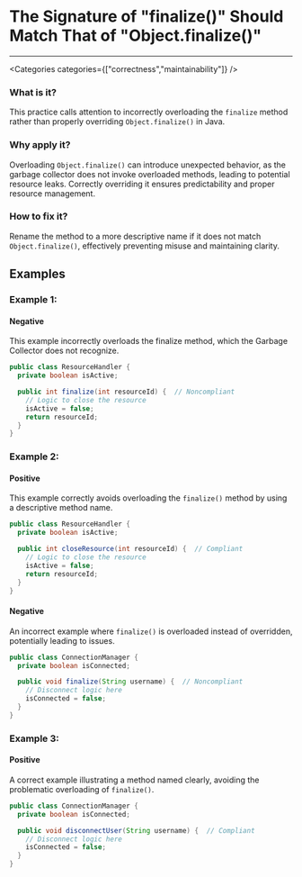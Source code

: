 

# The Signature of "finalize()" Should Match That of "Object.finalize()"

<Severity severity={SeverityLevels.HIGH} />

---

<Categories categories={["correctness","maintainability"]} />

### What is it?
This practice calls attention to incorrectly overloading the `finalize` method rather than properly overriding `Object.finalize()` in Java.

### Why apply it?
Overloading `Object.finalize()` can introduce unexpected behavior, as the garbage collector does not invoke overloaded methods, leading to potential resource leaks. Correctly overriding it ensures predictability and proper resource management.

### How to fix it?
Rename the method to a more descriptive name if it does not match `Object.finalize()`, effectively preventing misuse and maintaining clarity.

## Examples

### Example 1:

<!-- #example -->

#### Negative

<!-- #example_negative_description -->
This example incorrectly overloads the finalize method, which the Garbage Collector does not recognize.

<!-- #example_negative_code -->
```java
public class ResourceHandler {
  private boolean isActive;

  public int finalize(int resourceId) {  // Noncompliant
    // Logic to close the resource
    isActive = false;
    return resourceId;
  }
}
```

### Example 2:

<!-- #example -->

#### Positive

<!-- #example_positive_description -->
This example correctly avoids overloading the `finalize()` method by using a descriptive method name.

<!-- #example_positive_code -->
```java
public class ResourceHandler {
  private boolean isActive;

  public int closeResource(int resourceId) {  // Compliant
    // Logic to close the resource
    isActive = false;
    return resourceId;
  }
}
```

#### Negative

<!-- #example_negative_description -->
An incorrect example where `finalize()` is overloaded instead of overridden, potentially leading to issues.

<!-- #example_negative_code -->
```java
public class ConnectionManager {
  private boolean isConnected;

  public void finalize(String username) {  // Noncompliant
    // Disconnect logic here
    isConnected = false;
  }
}
```

### Example 3:

<!-- #example -->

#### Positive

<!-- #example_positive_description -->
A correct example illustrating a method named clearly, avoiding the problematic overloading of `finalize()`.

<!-- #example_positive_code -->
```java
public class ConnectionManager {
  private boolean isConnected;

  public void disconnectUser(String username) {  // Compliant
    // Disconnect logic here
    isConnected = false;
  }
}
```